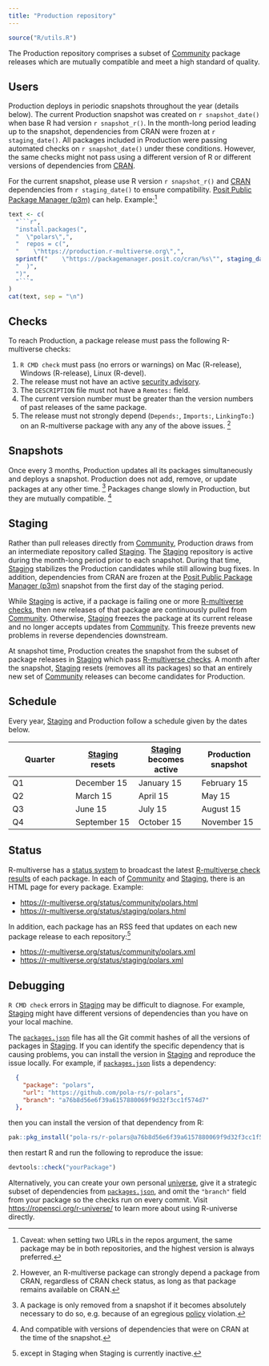 ```yaml
---
title: "Production repository"
---
```


```r
source("R/utils.R")
```

The Production repository comprises a subset of [Community](community.md) package releases
which are mutually compatible and meet a high standard of quality.

## Users

Production deploys in periodic snapshots throughout the year (details below).
The current Production snapshot was created on `r snapshot_date()` when base R had version `r snapshot_r()`.
In the month-long period leading up to the snapshot, dependencies from CRAN were frozen at `r staging_date()`.
All packages included in Production were passing automated checks on `r snapshot_date()` under these conditions.
However, the same checks might not pass using a different version of R or
different versions of dependencies from [CRAN](https://cran.r-project.org/).

For the current snapshot, please use R version `r snapshot_r()` and [CRAN](https://cran.r-project.org/) dependencies
from `r staging_date()` to ensure compatibility.
[Posit Public Package Manager (p3m)](https://packagemanager.posit.co) can help.
Example:^[Caveat: when setting two URLs in the repos argument, the same package may be in both repositories, and the highest version is always preferred.]

```r
text <- c(
  "```r",
  "install.packages(",
  "  \"polars\",",
  "  repos = c(",
  "    \"https://production.r-multiverse.org\",",
  sprintf("    \"https://packagemanager.posit.co/cran/%s\"", staging_date()),
  "  )",
  ")",
  "```"
)
cat(text, sep = "\n")
```

## Checks

To reach Production, a package release must pass the following R-multiverse checks:

1. `R CMD check` must pass (no errors or warnings) on Mac (R-release), Windows (R-release), Linux (R-devel).
1. The release must not have an active [security advisory](https://github.com/RConsortium/r-advisory-database).
1. The `DESCRIPTION` file must not have a `Remotes:` field.
1. The current version number must be greater than the version numbers of past releases of the same package.
1. The release must not strongly depend (`Depends:`, `Imports:`, `LinkingTo:`) on an R-multiverse package with any any of the above issues.
^[However, an R-multiverse package can strongly depend a package from CRAN, regardless of CRAN check status, as long as that package remains available on CRAN.]

## Snapshots

Once every 3 months, Production updates all its packages simultaneously and deploys a snapshot.
Production does not add, remove, or update packages at any other time.
^[A package is only removed from a snapshot if it becomes absolutely necessary to do so,
e.g. because of an egregious [policy](policies.md) violation.]
Packages change slowly in Production, but they are mutually compatible.
^[And compatible with versions of dependencies that were on CRAN at the time of the snapshot.]

## Staging

Rather than pull releases directly from [Community](community.md),
Production draws from an intermediate repository called [Staging](#staging).
The [Staging](#staging) repository is active during the month-long period prior to each snapshot.
During that time, [Staging](#staging) stabilizes the Production candidates
while still allowing bug fixes.
In addition, dependencies from CRAN are frozen at the [Posit Public Package Manager (p3m)](https://packagemanager.posit.co) snapshot from the first day of the staging period.

While [Staging](#staging) is active, if a package is failing one or more [R-multiverse checks](#checks),
then new releases of that package are continuously pulled from [Community](community.md).
Otherwise, [Staging](#staging) freezes the package at its current release
and no longer accepts updates from [Community](community.md).
This freeze prevents new problems in reverse dependencies downstream.

At snapshot time, Production creates the snapshot from the subset of package releases in
[Staging](#staging) which pass [R-multiverse checks](#checks).
A month after the snapshot, [Staging](#staging) resets (removes all its packages)
so that an entirely new set of [Community](community.md) releases can become candidates for Production.

## Schedule

Every year, [Staging](#staging) and Production follow a schedule given by the dates below.

| Quarter | [Staging](#staging) resets | [Staging](#staging) becomes active | Production snapshot |
|---|---|---|---|
| Q1 | December 15 | January 15 | February 15 |
| Q2 | March 15 | April 15 | May 15 |
| Q3 | June 15 | July 15 | August 15 |
| Q4 | September 15 | October 15 | November 15 |

## Status

R-multiverse has a [status system](https://r-multiverse.org/status/index.html) to broadcast the latest [R-multiverse check results](#checks) of each package.
In each of [Community](community.md) and [Staging](#staging), there is an HTML page for every package.
Example:

* <https://r-multiverse.org/status/community/polars.html>
* <https://r-multiverse.org/status/staging/polars.html>

In addition, each package has an RSS feed that updates on each new package release to each repository:^[except in Staging when Staging is currently inactive.]

* <https://r-multiverse.org/status/community/polars.xml>
* <https://r-multiverse.org/status/staging/polars.xml>

## Debugging

`R CMD check` errors in [Staging](#staging)
may be difficult to diagnose. 
For example, [Staging](#staging) might have different versions
of dependencies than you have on your local machine.

The [`packages.json`](https://github.com/r-multiverse/staging/blob/main/packages.json)
file has all the Git commit hashes
of all the versions of packages in [Staging](#staging).
If you can identify the specific
dependency that is causing problems, you can install the version in [Staging](#staging)
and reproduce the issue locally.
For example, if [`packages.json`](https://github.com/r-multiverse/staging/blob/main/packages.json)
lists a dependency:

```json
  {
    "package": "polars",
    "url": "https://github.com/pola-rs/r-polars",
    "branch": "a76b8d56e6f39a6157880069f9d32f3cc1f574d7"
  },
```

then you can install the version of that dependency from R:

```r
pak::pkg_install("pola-rs/r-polars@a76b8d56e6f39a6157880069f9d32f3cc1f574d7")
```

then restart R and run the following to reproduce the issue:

```r
devtools::check("yourPackage")
```

Alternatively, you can create your own personal [universe](https://r-universe.dev),
give it a strategic subset of dependencies from
[`packages.json`](https://github.com/r-multiverse/staging/blob/main/packages.json),
and omit the `"branch"` field from your package so the checks run on every commit.
Visit <https://ropensci.org/r-universe/> to learn more about using R-universe directly.
